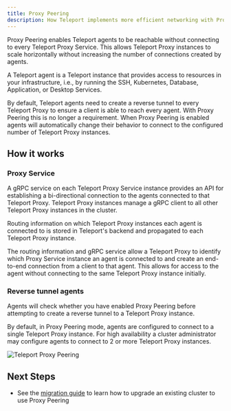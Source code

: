 ```yaml
---
title: Proxy Peering
description: How Teleport implements more efficient networking with Proxy Peering.
---
```


Proxy Peering enables Teleport agents to be reachable without connecting to
every Teleport Proxy Service. This allows Teleport Proxy instances to scale
horizontally without increasing the number of connections created by agents.

<Admonition title="Note" type="tip">
  A Teleport agent is a Teleport instance that provides access to resources in your infrastructure, i.e., by running the SSH,
  Kubernetes, Database, Application, or Desktop Services.
</Admonition>

By default, Teleport agents need to create a reverse tunnel to every Teleport Proxy
to ensure a client is able to reach every agent. With Proxy Peering this is no
longer a requirement. When Proxy Peering is enabled agents will automatically
change their behavior to connect to the configured number of Teleport Proxy
instances.

## How it works

### Proxy Service

A gRPC service on each Teleport Proxy Service instance provides an API for establishing a
bi-directional connection to the agents connected to that Teleport Proxy. Teleport
Proxy instances manage a gRPC client to all other Teleport Proxy instances in the
cluster.

Routing information on which Teleport Proxy instances each agent is connected to
is stored in Teleport's backend and propagated to each Teleport Proxy instance.

The routing information and gRPC service allow a Teleport Proxy to identify which
Proxy Service instance an agent is connected to and create an end-to-end connection
from a client to that agent. This allows for access to the agent without connecting
to the same Teleport Proxy instance initially.

### Reverse tunnel agents

Agents will check whether you have enabled Proxy Peering before
attempting to create a reverse tunnel to a Teleport Proxy instance.

By default, in Proxy Peering mode, agents are configured to connect to a single
Teleport Proxy instance. For high availability a cluster administrator may
configure agents to connect to 2 or more Teleport Proxy instances.

![Teleport Proxy Peering](../../../img/architecture/proxy-peering@1.2x.svg)

## Next Steps
- See the [migration guide](../../admin-guides/self-hosting/management/proxy-peering.mdx) to learn how to upgrade an existing cluster to use
Proxy Peering
